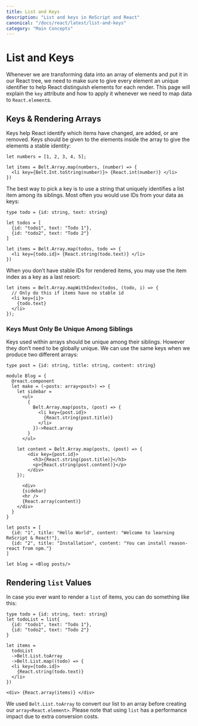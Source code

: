 ```yaml
---
title: List and Keys
description: "List and keys in ReScript and React"
canonical: "/docs/react/latest/list-and-keys"
category: "Main Concepts"
---
```


# List and Keys

<Intro>

Whenever we are transforming data into an array of elements and put it in our React tree, we need to make sure to give every element an unique identifier to help React distinguish elements for each render. This page will explain the `key` attribute and how to apply it whenever we need to map data to `React.element`s.

</Intro>

## Keys & Rendering Arrays

Keys help React identify which items have changed, are added, or are removed. Keys should be given to the elements inside the array to give the elements a stable identity:

```res
let numbers = [1, 2, 3, 4, 5];

let items = Belt.Array.map(numbers, (number) => {
  <li key={Belt.Int.toString(number)}> {React.int(number)} </li>
})
```

The best way to pick a key is to use a string that uniquely identifies a list item among its siblings. Most often you would use IDs from your data as keys:

```res
type todo = {id: string, text: string}

let todos = [
  {id: "todo1", text: "Todo 1"},
  {id: "todo2", text: "Todo 2"}
]

let items = Belt.Array.map(todos, todo => {
  <li key={todo.id}> {React.string(todo.text)} </li>
})
```

When you don’t have stable IDs for rendered items, you may use the item index as a key as a last resort:

```res {2,3}
let items = Belt.Array.mapWithIndex(todos, (todo, i) => {
  // Only do this if items have no stable id
  <li key={i}>
    {todo.text}
  </li>
});
```

### Keys Must Only Be Unique Among Siblings

Keys used within arrays should be unique among their siblings. However they don’t need to be globally unique. We can use the same keys when we produce two different arrays:

```res {6,10,17,18,25,27}
type post = {id: string, title: string, content: string}

module Blog = {
  @react.component
  let make = (~posts: array<post>) => {
    let sidebar =
      <ul>
        {
          Belt.Array.map(posts, (post) => {
            <li key={post.id}>
              {React.string(post.title)}
            </li>
          })->React.array
        }
      </ul>

    let content = Belt.Array.map(posts, (post) => {
        <div key={post.id}>
          <h3>{React.string(post.title)}</h3>
          <p>{React.string(post.content)}</p>
        </div>
    });
      
      <div>
      {sidebar}
      <hr />
      {React.array(content)}
    </div>
  }
}

let posts = [
  {id: "1", title: "Hello World", content: "Welcome to learning ReScript & React!"},
  {id: "2", title: "Installation", content: "You can install reason-react from npm."}
]

let blog = <Blog posts/>
```


## Rendering `list` Values

In case you ever want to render a `list` of items, you can do something like this:

```res
type todo = {id: string, text: string}
let todoList = list{
  {id: "todo1", text: "Todo 1"},
  {id: "todo2", text: "Todo 2"}
}

let items =
  todoList
  ->Belt.List.toArray
  ->Belt.List.map((todo) => {
  <li key={todo.id}>
    {React.string(todo.text)}
  </li>
})

<div> {React.array(items)} </div>
```

We used `Belt.List.toArray` to convert our list to an array before creating our `array<React.element>`. Please note that using `list` has a performance impact due to extra conversion costs.

